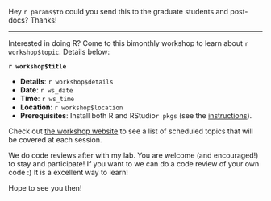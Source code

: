 Hey `r params$to` could you send this to the graduate students and post-docs? Thanks!

-----

Interested in doing R? Come to this bimonthly workshop to learn about `r workshop$topic`. Details below:

<b>`r workshop$title`</b>

- <b>Details</b>: `r workshop$details`
- <b>Date</b>: `r ws_date`
- <b>Time</b>: `r ws_time`
- <b>Location</b>: `r workshop$location`
- <b>Prerequisites</b>: Install both R and RStudio`r pkgs` (see the <a href="http://codeasmanuscript.github.io/code-along/instructions">instructions</a>).

Check out <a href="http://codeasmanuscript.github.io/code-along">the workshop website</a> to see a list of scheduled topics that will be covered at each session.

We do code reviews after with my lab. You are welcome (and encouraged!) to stay and participate! If you want to we can do a code review of your own code :) It is a excellent way to learn!

Hope to see you then!

